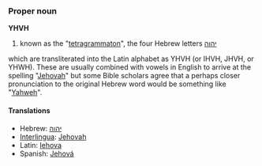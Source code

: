 === Proper noun ===
'''YHVH'''

#known as the "[[tetragrammaton]]", the four Hebrew letters [[יהוה]]
which are transliterated into the Latin alphabet as YHVH (or IHVH, JHVH, or YHWH). These are usually combined with vowels in English to arrive at the spelling "[[Jehovah]]" but some Bible scholars agree that a perhaps closer pronunciation to the original Hebrew word would be something like "[[Yahweh]]".

==== Translations ====
*Hebrew: [[יהוה]]
*[[Interlingua]]: [[Jehovah]]
*Latin: [[Iehova]]
*Spanish: [[Jehová]]